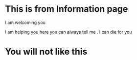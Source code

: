 # This is from Information page

I am welcoming you

I am helping you here
you can always tell me .
I can die for you
# You will not like this 